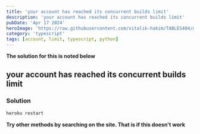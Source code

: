 ---
title: 'your account has reached its concurrent builds limit'
description: 'your account has reached its concurrent builds limit'
pubDate: 'Apr 17 2024'
heroImage: 'https://raw.githubusercontent.com/vitalik-hakim/TABLES404/main/error_b/typescript.png'
category: 'typescript'
tags: [account, limit, typescript, python]
---

**The solution for this is noted below**

## your account has reached its concurrent builds limit

### Solution

```typescript
heroku restart
```
**Try other methods by searching on the site. That is if this doesn't work**
